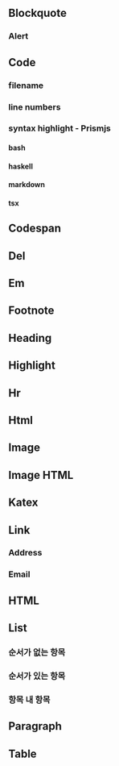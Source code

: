 
<Meta of={MarkdownStories} />

## Blockquote

<Canvas of={MarkdownStories.Blockquote} />

### Alert

<Canvas of={MarkdownStories.BlockquoteAlert} />

## Code

<Canvas of={MarkdownStories.Code} />

### filename

<Canvas of={MarkdownStories.CodeFilename} />

### line numbers

<Canvas of={MarkdownStories.CodeLinenumbers} />

### syntax highlight - Prismjs

#### bash

<Canvas of={MarkdownStories.CodePrismBash} />

#### haskell

<Canvas of={MarkdownStories.CodePrismHaskell} />

#### markdown

<Canvas of={MarkdownStories.CodePrismMarkdown} />

#### tsx

<Canvas of={MarkdownStories.CodePrismTsx} />

## Codespan

<Canvas of={MarkdownStories.Codespan} />

## Del

<Canvas of={MarkdownStories.Del} />

## Em

<Canvas of={MarkdownStories.Em} />

## Footnote

<Canvas of={MarkdownStories.Footnote} />

## Heading

<Canvas of={MarkdownStories.Heading} />

## Highlight

<Canvas of={MarkdownStories.Highlight} />

## Hr

<Canvas of={MarkdownStories.Hr} />

## Html

<Canvas of={MarkdownStories.Html} />

## Image

<Canvas of={MarkdownStories.Image} />

## Image HTML

<Canvas of={MarkdownStories.ImageHTML} />

## Katex

<Canvas of={MarkdownStories.Katex} />

## Link

<Canvas of={MarkdownStories.Link} />

### Address

<Canvas of={MarkdownStories.LinkAddress} />

### Email

<Canvas of={MarkdownStories.LinkEmail} />

## HTML

<Canvas of={MarkdownStories.ImageHTML} />

## List

### 순서가 없는 항목 
<Canvas of={MarkdownStories.ListUnordered} />

### 순서가 있는 항목
<Canvas of={MarkdownStories.ListOrdered} />

### 항목 내 항목
<Canvas of={MarkdownStories.ListNested} />

## Paragraph

<Canvas of={MarkdownStories.Paragraph} />

## Table

<Canvas of={MarkdownStories.Table} />
